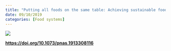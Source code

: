 ```yaml
---
title: "Putting all foods on the same table: Achieving sustainable food systems requires full accounting"
date: 09/10/2019
categories: [Food systems]
---
```


![](halpern-et-al2019.jpeg)

[**https://doi.org/10.1073/pnas.1913308116**](https://doi.org/10.1073/pnas.1913308116)
